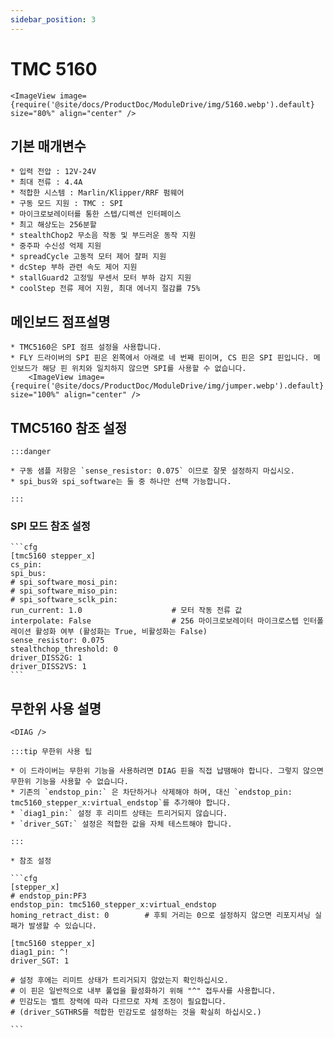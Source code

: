 ```yaml
---
sidebar_position: 3
---
```



# TMC 5160

    <ImageView image={require('@site/docs/ProductDoc/ModuleDrive/img/5160.webp').default} size="80%" align="center" />

## 기본 매개변수

    * 입력 전압 : 12V-24V
    * 최대 전류 : 4.4A
    * 적합한 시스템 : Marlin/Klipper/RRF 펌웨어
    * 구동 모드 지원 : TMC : SPI
    * 마이크로보레이터를 통한 스텝/디렉션 인터페이스
    * 최고 해상도는 256분할
    * stealthChop2 무소음 작동 및 부드러운 동작 지원
    * 중주파 수신성 억제 지원
    * spreadCycle 고동적 모터 제어 챨퍼 지원
    * dcStep 부하 관련 속도 제어 지원
    * stallGuard2 고정밀 무센서 모터 부하 감지 지원
    * coolStep 전류 제어 지원, 최대 에너지 절감률 75%

## 메인보드 점프설명

    * TMC5160은 SPI 점프 설정을 사용합니다.
    * FLY 드라이버의 SPI 핀은 왼쪽에서 아래로 네 번째 핀이며, CS 핀은 SPI 핀입니다. 메인보드가 해당 핀 위치와 일치하지 않으면 SPI를 사용할 수 없습니다.
        <ImageView image={require('@site/docs/ProductDoc/ModuleDrive/img/jumper.webp').default} size="100%" align="center" />


## TMC5160 참조 설정

    :::danger

    * 구동 샘플 저항은 `sense_resistor: 0.075` 이므로 잘못 설정하지 마십시오.
    * spi_bus와 spi_software는 둘 중 하나만 선택 가능합니다.
    
    :::

### SPI 모드 참조 설정

    ```cfg
    [tmc5160 stepper_x]
    cs_pin:
    spi_bus:
    # spi_software_mosi_pin:
    # spi_software_miso_pin:
    # spi_software_sclk_pin: 
    run_current: 1.0                    # 모터 작동 전류 값
    interpolate: False                  # 256 마이크로보레이터 마이크로스텝 인터폴레이션 활성화 여부 (활성화는 True, 비활성화는 False)
    sense_resistor: 0.075
    stealthchop_threshold: 0
    driver_DISS2G: 1
    driver_DISS2VS: 1
    ```

## 무한위 사용 설명

    <DIAG />

    :::tip 무한위 사용 팁

    * 이 드라이버는 무한위 기능을 사용하려면 DIAG 핀을 직접 납땜해야 합니다. 그렇지 않으면 무한위 기능을 사용할 수 없습니다.
    * 기존의 `endstop_pin:` 은 차단하거나 삭제해야 하며, 대신 `endstop_pin: tmc5160_stepper_x:virtual_endstop`를 추가해야 합니다.
    * `diag1_pin:` 설정 후 리미트 상태는 트리거되지 않습니다.
    * `driver_SGT:` 설정은 적합한 값을 자체 테스트해야 합니다.

    :::

    * 참조 설정

    ```cfg
    [stepper_x]
    # endstop_pin:PF3
    endstop_pin: tmc5160_stepper_x:virtual_endstop
    homing_retract_dist: 0        # 후퇴 거리는 0으로 설정하지 않으면 리포지셔닝 실패가 발생할 수 있습니다.

    [tmc5160 stepper_x]
    diag1_pin: ^!
    driver_SGT: 1

    # 설정 후에는 리미트 상태가 트리거되지 않았는지 확인하십시오.
    # 이 핀은 일반적으로 내부 풀업을 활성화하기 위해 "^" 접두사를 사용합니다.
    # 민감도는 벨트 장력에 따라 다르므로 자체 조정이 필요합니다.
    # (driver_SGTHRS를 적합한 민감도로 설정하는 것을 확실히 하십시오.)

    ```
